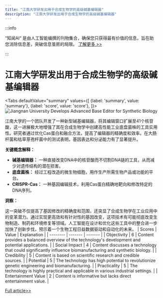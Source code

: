 ```yaml
---
title: "江南大学研发出用于合成生物学的高级碱基编辑器"
description: "江南大学研发出用于合成生物学的高级碱基编辑器"
---
```



:::info

“知闻AI“ 是由人工智能编撰的刊物集合，确保您只获得最有价值的信息，旨在助您消除信息差，突破信息茧房的局限。  [了解更多 >>](/zh-Hans/docs/guides)

:::

# 江南大学研发出用于合成生物学的高级碱基编辑器


<Tabs
	defaultValue="summary"
	values={[
	{label: 'summary', value: 'summary'},
	{label: 'score', value: 'score'},
]}>
<TabItem value="summary">
<img
  src="https://image.informedainews.com/2024/06/Tec-oXl-1717551766-0.jpg"
  alt="Jiangnan University Develops Advanced Base Editor for Synthetic Biology"
/>



江南大学的一个团队开发了一种新型碱基编辑器，将其编辑窗口扩展至41个核苷酸，这一进展极大地增强了其在合成生物学中创建高性能工业底盘菌株的工具实用性。研究者通过优化Cas蛋白和融合方法，提高了编辑器的精确度和效率。在大肠杆菌和枯草芽孢杆菌中的测试表明，基因表达和分泌能力有了显著提升。

**关键概念解释：**

- **碱基编辑器：** 一种直接改变DNA中的核苷酸而不切割DNA链的工具，从而减少对遗传结构的潜在损害。
- **底盘菌株：** 经过工程改造的微生物细胞，用作生产所需生物产品或功能的平台。
- **CRISPR-Cas：** 一种基因编辑技术，利用Cas蛋白精确地靶向和修改特定的DNA序列。

**洞察：**

这一突破不仅提高了基因修改的精确度和范围，还突显了合成生物学在工业应用中的变革潜力。通过实现更高效和有针对性的基因改变，这项技术有可能彻底改变生物制造、制药和环境修复等领域。人工智能在设计和优化这些工具中的整合进一步加快了创新步伐，预示着一个生物工程日益数据驱动和自动化的未来。
</TabItem>
<TabItem value="score">
	| Scores     | Value   | Explanation |
	| -------- | ------- | ------- |
	| Objectivity  | 6    | Content provides a balanced overview of the technology's development and potential applications.    |
	| Social Impact | 4     | Content discusses a technology that could significantly influence biomanufacturing and synthetic biology.    |
	| Credibility    | 5    | Content is based on scientific research and credible sources.    |
	| Potential    | 5    | The technology has high potential to revolutionize genetic engineering and biomanufacturing.    |
	| Practicality    | 5    | The technology is highly practical and applicable in various industrial settings.    |
	| Entertainment Value    | 2    | Content is informative but lacks direct entertainment value.    |
</TabItem>
</Tabs>

[Full article>>](https://www.mittrchina.com/news/detail/13356)
